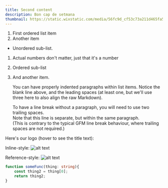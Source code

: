 ```yaml
---
title: Second content
description: Bon cap de setmana
thumbnail: https://static.wixstatic.com/media/56fc9d_cf53c73a211d465fa52af8b073e31400~mv2.png
---
```


1. First ordered list item
2. Another item

  * Unordered sub-list. 

1. Actual numbers don't matter, just that it's a number
  1. Ordered sub-list

4. And another item.

    You can have properly indented paragraphs within list items. Notice the blank line above, and the leading spaces (at least one, but we'll use three here to also align the raw Markdown).

   To have a line break without a paragraph, you will need to use two trailing spaces.  
   Note that this line is separate, but within the same paragraph.  
   (This is contrary to the typical GFM line break behaviour, where trailing spaces are not required.)

Here's our logo (hover to see the title text):

Inline-style: 
![alt text](https://github.com/adam-p/markdown-here/raw/master/src/common/images/icon48.png "Logo Title Text 1")

Reference-style: 
![alt text][logo]

[logo]: https://github.com/adam-p/markdown-here/raw/master/src/common/images/icon48.png "Logo Title Text 2"


```ts
function someFunc(thing: string){
    const thing2 = thing[0];
    return thing2;
}
```